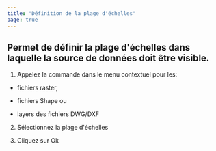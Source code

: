 ```yaml
---
title: "Définition de la plage d'échelles"
page: true
---
```

## Permet de d&#233;finir la plage d&#39;&#233;chelles dans laquelle la source de donn&#233;es doit &#234;tre visible.


1.  Appelez la commande dans le menu contextuel pour les:

-  fichiers raster,

-  fichiers Shape ou 

-  layers des fichiers DWG/DXF



2.  S&#233;lectionnez la plage d&#39;&#233;chelles

3.  Cliquez sur <Border>Ok</Border> 


